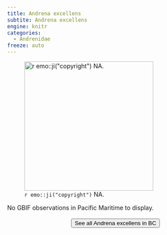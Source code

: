 ```yaml
---
title: Andrena excellens
subtite: Andrena excellens
engine: knitr
categories:
  - Andrenidae
freeze: auto
---
```

![`r emo::ji("copyright")` NA.](/files/no_bee.png){height=300}



No GBIF observations in Pacific Maritime to display.
<br><br>
<center>


<a href="NA"><button type="button" class="btn btn-secondary">See all Andrena excellens in BC <i class="fa-solid fa-arrow-up-right-from-square"></i> </button></a>
</center>
